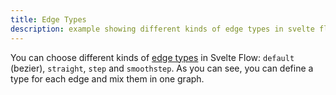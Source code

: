 ```yaml
---
title: Edge Types
description: example showing different kinds of edge types in svelte flow
---
```



You can choose different kinds of [edge types](/api-reference/types/edge) in Svelte Flow: `default` (bezier), `straight`, `step` and `smoothstep`. As you can see, you can define a type for each edge and mix them in one graph.

<RemoteCodeViewer
  route="examples/edges/edge-types"
  framework="svelte"
/>
